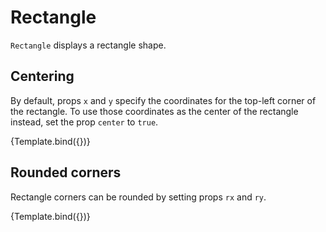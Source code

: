 
# Rectangle

<Meta title="Core/Components/Rectangle" />

`Rectangle` displays a rectangle shape.

<ArgsTable of={Rectangle} />

## Centering

By default, props `x` and `y` specify the coordinates for the top-left corner of the rectangle.
To use those coordinates as the center of the rectangle instead, set the prop `center` to `true`.

<Canvas>
    <Story
        name="centered"
        args={{
            style: { fill: '#dd9999' },
            x: 0,
            y: 0,
            width: 60,
            height: 30,
            center: true,
        }}
        component={Rectangle}
        decorators={[DivChartDecorator]}
    >
        {Template.bind({})}
    </Story>
</Canvas>

## Rounded corners

Rectangle corners can be rounded by setting props `rx` and `ry`.

<Canvas>
    <Story
        name="rounded corners"
        args={{
            style: { fill: '#dd9999', strokeWidth: '1px', stroke: '#aa7777' },
            x: 30,
            y: 20,
            width: 240,
            height: 90,
            rx: 30,
            ry: 20,
        }}
        component={Rectangle}
        decorators={[DivChartDecorator]}
    >
        {Template.bind({})}
    </Story>
</Canvas>
